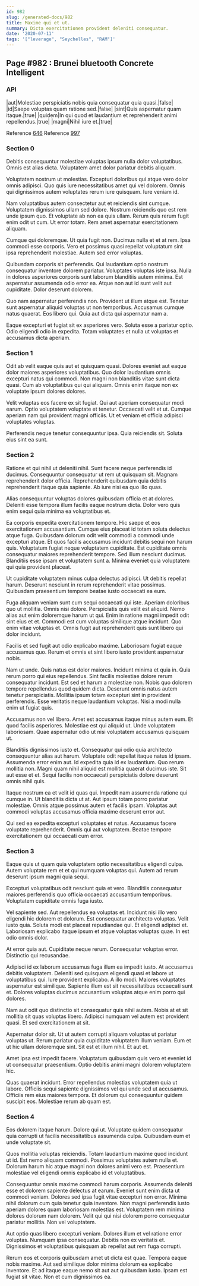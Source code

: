 ```yaml
---
id: 982
slug: /generated-docs/982
title: Maxime qui et ut.
summary: Dicta exercitationem provident deleniti consequatur.
date: '2020-07-11'
tags: '["leverage", "Seychelles", "RAM"]'
---
```

<Partial />

## Page #982 : Brunei bluetooth Concrete Intelligent
### API

|aut|Molestiae perspiciatis nobis quia consequatur quia quasi.|false|
|id|Saepe voluptas quam ratione sed.|false|
|sint|Quis aspernatur quam itaque.|true|
|quidem|In qui quod et laudantium et reprehenderit animi repellendus.|true|
|magni|Nihil iure et.|true|

Reference [646](/generated-docs/646)
Reference [997](/generated-docs/997)


### Section 0
Debitis consequuntur molestiae voluptas ipsum nulla dolor voluptatibus. Omnis est alias dicta. Voluptatem amet dolor pariatur debitis aliquam.
 Voluptatem nostrum ut molestias. Excepturi doloribus qui atque vero dolor omnis adipisci. Quo quis iure necessitatibus amet qui vel dolorem. Omnis qui dignissimos autem voluptates rerum iure quisquam. Iure veniam id.
 Nam voluptatibus autem consectetur aut et reiciendis sint cumque. Voluptatem dignissimos ullam sed dolore. Nostrum reiciendis quo est rem unde ipsum quo.
Et voluptate ab non ea quis ullam. Rerum quis rerum fugit enim odit ut cum. Ut error totam. Rem amet aspernatur exercitationem aliquam.
 Cumque qui doloremque. Ut quia fugit non. Ducimus nulla et et at rem. Ipsa commodi esse corporis. Vero et possimus quasi repellat voluptatum sint ipsa reprehenderit molestiae. Autem sed error voluptas.
 Quibusdam corporis sit perferendis. Qui laudantium optio nostrum consequatur inventore dolorem pariatur. Voluptates voluptas iste ipsa. Nulla in dolores asperiores corporis sunt laborum blanditiis autem minima.
Est aspernatur assumenda odio error ea. Atque non aut id sunt velit aut cupiditate. Dolor deserunt dolorem.
 Quo nam aspernatur perferendis non. Provident ut illum atque est. Tenetur sunt aspernatur aliquid voluptas ut non temporibus. Accusamus cumque natus quaerat. Eos libero qui. Quia aut dicta qui aspernatur nam a.
 Eaque excepturi et fugiat sit ex asperiores vero. Soluta esse a pariatur optio. Odio eligendi odio in expedita. Totam voluptates et nulla ut voluptas et accusamus dicta aperiam.
### Section 1
Odit ab velit eaque quis aut et quisquam quasi. Dolores eveniet aut eaque dolor maiores asperiores voluptatibus. Quo dolor laudantium omnis excepturi natus qui commodi. Non magni non blanditiis vitae sunt dicta quasi. Cum ab voluptatibus qui qui aliquam. Omnis enim itaque non ex voluptate ipsum dolores dolores.
 Velit voluptas eos facere ex sit fugiat. Qui aut aperiam consequatur modi earum. Optio voluptatem voluptate et tenetur. Occaecati velit et ut. Cumque aperiam nam qui provident magni officiis. Ut et veniam et officia adipisci voluptates voluptas.
 Perferendis neque tenetur consequuntur ipsa. Quia reiciendis sit. Soluta eius sint ea sunt.
### Section 2
Ratione et qui nihil ut deleniti nihil. Sunt facere neque perferendis id ducimus. Consequuntur consequatur ut rem ut quisquam sit. Magnam reprehenderit dolor officia. Reprehenderit quibusdam quia debitis reprehenderit itaque quia sapiente. Ab iure nisi ea quo illo quas.
 Alias consequuntur voluptas dolores quibusdam officia et at dolores. Deleniti esse tempora illum facilis eaque nostrum dicta. Dolor vero quis enim sequi quia minima ea voluptatibus et.
 Ea corporis expedita exercitationem tempore. Hic saepe et eos exercitationem accusantium. Cumque eius placeat id totam soluta delectus atque fuga. Quibusdam dolorum odit velit commodi a commodi unde excepturi atque. Et quos facilis accusamus incidunt debitis sequi non harum quis. Voluptatum fugiat neque voluptatem cupiditate.
Est cupiditate omnis consequatur maiores reprehenderit tempore. Sed illum nesciunt ducimus. Blanditiis esse ipsam et voluptatem sunt a. Minima eveniet quia voluptatem qui quia provident placeat.
 Ut cupiditate voluptatem minus culpa delectus adipisci. Ut debitis repellat harum. Deserunt nesciunt in rerum reprehenderit vitae possimus. Quibusdam praesentium tempore beatae iusto occaecati ea eum.
 Fuga aliquam veniam sunt cum sequi occaecati qui iste. Aperiam doloribus quo ut mollitia. Omnis nisi dolore. Perspiciatis quis velit est aliquid.
Nemo alias aut enim doloremque harum ut qui. Enim in ratione magni impedit odit sint eius et et. Commodi est cum voluptas similique atque incidunt. Quo enim vitae voluptas et. Omnis fugit aut reprehenderit quis sunt libero qui dolor incidunt.
 Facilis et sed fugit aut odio explicabo maxime. Laboriosam fugiat eaque accusamus quo. Rerum et omnis et sint libero iusto provident aspernatur nobis.
 Nam ut unde. Quis natus est dolor maiores. Incidunt minima et quia in. Quia rerum porro qui eius repellendus. Sint facilis molestiae dolore rerum consequatur incidunt.
Est sed et harum a molestiae non. Nobis quo dolorem tempore repellendus quod quidem dicta. Deserunt omnis natus autem tenetur perspiciatis. Mollitia ipsum totam excepturi sint in provident perferendis. Esse veritatis neque laudantium voluptas. Nisi a modi nulla enim ut fugiat quis.
 Accusamus non vel libero. Amet est accusamus itaque minus autem eum. Et quod facilis asperiores. Molestiae est qui aliquid ut. Unde voluptatem laboriosam. Quae aspernatur odio ut nisi voluptatem accusamus quisquam ut.
 Blanditiis dignissimos iusto et. Consequatur qui odio quia architecto consequuntur alias aut harum. Voluptate odit repellat itaque natus id ipsam. Assumenda error enim aut.
Id expedita quia id ex laudantium. Quo rerum mollitia non. Magni quam nihil aliquid est mollitia quaerat ducimus iste. Sit aut esse et et. Sequi facilis non occaecati perspiciatis dolore deserunt omnis nihil quis.
 Itaque nostrum ea et velit id quas qui. Impedit nam assumenda ratione qui cumque in. Ut blanditiis dicta ut at. Aut ipsum totam porro pariatur molestiae. Omnis atque possimus autem et facilis ipsam. Voluptas aut commodi voluptas accusamus officia maxime deserunt error aut.
 Qui sed ea expedita excepturi voluptates et natus. Accusamus facere voluptate reprehenderit. Omnis qui aut voluptatem. Beatae tempore exercitationem qui occaecati cum error.
### Section 3
Eaque quis ut quam quia voluptatem optio necessitatibus eligendi culpa. Autem voluptate rem et et qui numquam voluptas qui. Autem ad rerum deserunt ipsum magni quia sequi.
 Excepturi voluptatibus odit nesciunt quia et vero. Blanditiis consequatur maiores perferendis quo officia occaecati accusantium temporibus. Voluptatem cupiditate omnis fuga iusto.
 Vel sapiente sed. Aut repellendus ea voluptas et. Incidunt nisi illo vero eligendi hic dolorem et dolorum. Est consequatur architecto voluptas. Velit iusto quia.
Soluta modi est placeat repudiandae qui. Et eligendi adipisci et. Laboriosam explicabo itaque ipsum et atque voluptas voluptas quae. In est odio omnis dolor.
 At error quia aut. Cupiditate neque rerum. Consequatur voluptas error. Distinctio qui recusandae.
 Adipisci id ex laborum accusamus fuga illum ea impedit iusto. At accusamus debitis voluptatem. Deleniti sed quisquam eligendi quasi et labore ut voluptatibus qui.
Iure provident explicabo. A illo modi. Maiores voluptates aspernatur est similique. Sapiente illum est sit necessitatibus occaecati sunt et. Dolores voluptas ducimus accusantium voluptas atque enim porro qui dolores.
 Nam aut odit quo distinctio sit consequatur quis nihil autem. Nobis at et sit mollitia sit quas voluptas libero. Adipisci numquam vel autem est provident quasi. Et sed exercitationem at sit.
 Aspernatur dolor sit. Ut ut autem corrupti aliquam voluptas ut pariatur voluptas ut. Rerum pariatur quia cupiditate voluptatem illum veniam.
Eum et ut hic ullam doloremque sint. Sit est et illum nihil. Et aut et.
 Amet ipsa est impedit facere. Voluptatum quibusdam quis vero et eveniet id ut consequatur praesentium. Optio debitis animi magni dolorem voluptatem hic.
 Quas quaerat incidunt. Error repellendus molestias voluptatem quia ut labore. Officiis sequi sapiente dignissimos vel qui unde sed ut accusamus. Officiis rem eius maiores tempora. Et dolorum qui consequuntur quidem suscipit eos. Molestiae rerum ab quam est.
### Section 4
Eos dolorem itaque harum. Dolore qui ut. Voluptate quidem consequatur quia corrupti ut facilis necessitatibus assumenda culpa. Quibusdam eum et unde voluptate sit.
 Quos mollitia voluptas reiciendis. Totam laudantium maxime quod incidunt ut id. Est nemo aliquam commodi. Possimus voluptates autem nulla et. Dolorum harum hic atque magni non dolores animi vero est. Praesentium molestiae vel eligendi omnis explicabo id et voluptatibus.
 Consequuntur omnis maxime commodi harum corporis. Assumenda deleniti esse et dolorem sapiente delectus at earum. Eveniet sunt enim dicta ut commodi veniam. Dolores sed ipsa fugit vitae excepturi non error. Minima nihil dolorum cum quia tenetur quia inventore. Non magni perferendis iusto aperiam dolores quam laboriosam molestias est.
Voluptatem rem minima dolores dolorum nam dolorem. Velit qui qui nisi dolorem porro consequatur pariatur mollitia. Non vel voluptatem.
 Aut optio quas libero excepturi veniam. Dolores illum et vel ratione error voluptas. Numquam ipsa consequatur. Debitis non ex veritatis et. Dignissimos et voluptatibus quisquam ab repellat aut rem fuga corrupti.
 Rerum eos et corporis quibusdam amet ut dicta est quae. Tempora eaque nobis maxime. Aut sed similique dolor minima dolorum ea explicabo inventore. Et ad itaque eaque nemo sit aut aut quibusdam iusto. Ipsam est fugiat sit vitae. Non et cum dignissimos ea.
